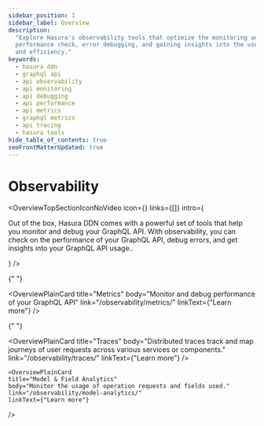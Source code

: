```yaml
---
sidebar_position: 1
sidebar_label: Overview
description:
  "Explore Hasura's observability tools that optimize the monitoring and debugging of your GraphQL API. Learn about
  performance check, error debugging, and gaining insights into the use of your GraphQL API for increased productivity
  and efficiency."
keywords:
  - hasura ddn
  - graphql api
  - api observability
  - api monitoring
  - api debugging
  - api performance
  - api metrics
  - graphql metrics
  - api tracing
  - hasura tools
hide_table_of_contents: true
seoFrontMatterUpdated: true
---
```



# Observability

<OverviewTopSectionIconNoVideo
  icon={<Icon />}
  links={[]}
  intro={
    <div>
      <p>
        Out of the box, Hasura DDN comes with a powerful set of tools that help you monitor and debug your GraphQL API.
        With observability, you can check on the performance of your GraphQL API, debug errors, and get insights into
        your GraphQL API usage..
      </p>
    </div>
  }
/>

<div className="overview-gallery card-wrapper">

{" "}

<OverviewPlainCard
  title="Metrics"
  body="Monitor and debug performance of your GraphQL API"
  link="/observability/metrics/"
  linkText={"Learn more"}
/>

{" "}

<OverviewPlainCard
  title="Traces"
  body="Distributed traces track and map journeys of user requests across various services or components."
  link="/observability/traces/"
  linkText={"Learn more"}
/>

    <OverviewPlainCard
    title="Model & Field Analytics"
    body="Monitor the usage of operation requests and fields used."
    link="/observability/model-analytics/"
    linkText={"Learn more"}

/>

</div>
